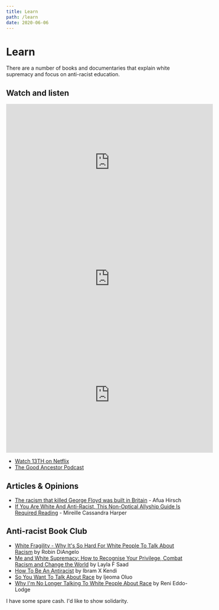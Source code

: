 ```yaml
---
title: Learn
path: /learn
date: 2020-06-06
---
```


<SEO title="Learn Anti-Racism" />

# Learn

There are a number of books and documentaries that explain white supremacy
and focus on anti-racist education.

## Watch and listen

<div>
    <iframe
        title="What happens when I try to talk race with white people"
        width="560"
        height="315"
        src="https://www.youtube.com/embed/1SynR1NYcpo"
        frameBorder="0"
        allow="accelerometer; autoplay; encrypted-media; gyroscope; picture-in-picture"
        allowFullScreen=""
    >
    </iframe>
</div>

<div>
    <iframe
        title="13TH | official trailer (2016) Netflix"
        width="560"
        height="315"
        src="https://www.youtube.com/embed/K6IXQbXPO3I"
        frameBorder="0"
        allow="accelerometer; autoplay; encrypted-media; gyroscope; picture-in-picture"
        allowFullScreen=""
    >
    </iframe>
</div>

<div>
    <iframe
        title="Explained | Racial Wealth Gap | FULL EPISODE"
        width="560"
        height="315"
        src="https://www.youtube.com/embed/Mqrhn8khGLM"
        frameBorder="0"
        allow="accelerometer; autoplay; encrypted-media; gyroscope; picture-in-picture"
        allowFullScreen=""
    >
    </iframe>
</div>

- [Watch 13TH on Netflix](https://www.netflix.com/gb/title/80091741)
- [The Good Ancestor Podcast](http://laylafsaad.com/good-ancestor-podcast)

## Articles &amp; Opinions

- [The racism that killed George Floyd was built in Britain](https://www.theguardian.com/commentisfree/2020/jun/03/racism-george-floyd-britain-america-uk-black-people#maincontent) - Afua Hirsch
- [If You Are White And Anti-Racist, This Non-Optical Allyship Guide Is Required Reading](https://www.vogue.co.uk/arts-and-lifestyle/article/non-optical-ally-guide) - Mireille Cassandra Harper

## Anti-racist Book Club
- [White Fragility - Why It's So Hard For White People To Talk About
Racism](https://www.hive.co.uk/Product/Robin-DiAngelo/White-Fragility--Why-Its-So-Hard-for-White-People-to-Talk-About-Racism/23286943) by Robin DiAngelo
- [Me and White Supremacy: How to Recognise Your Privilege, Combat Racism and Change the World](https://www.hive.co.uk/Product/Layla-Saad/Me-and-White-Supremacy--How-to-Recognise-Your-Privilege-C/24440368) by Layla F Saad
- [How To Be An Antiracist](https://www.hive.co.uk/Product/Ibram-X-Kendi/How-To-Be-an-Antiracist/23804402) by Ibram X Kendi
- [So You Want To Talk About Race](https://www.hive.co.uk/Product/Ijeoma-Oluo/So-You-Want-to-Talk-About-Race/24581698) by Ijeoma Oluo
- [Why I'm No Longer Talking To White People About Race](https://www.hive.co.uk/Product/Reni-Eddo-Lodge/Why-Im-No-Longer-Talking-to-White-People-About-Race--The-/21140288) by Reni Eddo-Lodge

<div className="mt-6 flex space-x-4">
    <Link to="/donate" class="flex-initial rounded-lg bg-white text-purple p-3 no-underline">
    I have some spare cash.
    </Link>
    <Link to="/amplify" class="flex-initial rounded-lg bg-white text-purple p-3 no-underline">
    I'd like to show solidarity.
    </Link>
</div>
